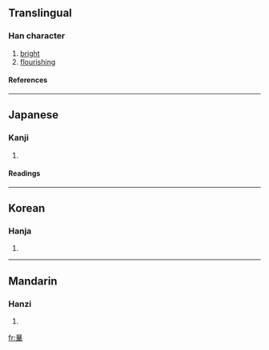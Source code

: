 {{see|曄}}

==Translingual==
===Han character===
{{Han char|rn=72|rad=日|as=12|sn=16|four=|canj=日廿一十 (ATMJ), X日廿一十 (XATMJ)}}
# [[bright]]
# [[flourishing]]
====References====
{{Han ref|kx=0500.090|hdz=21528.080|uh=66C5|ud=26309}}

----
==Japanese==
===Kanji===
{{ja-kanji|grade=|rs=日12}}
# {{defn|Japanese}} 
====Readings====
{{ja-readings|on=[[よう]] (yō)|kun=[[かがやく]] (kagayaku)}}

----
==Korean==
===Hanja===
{{ko-hanja|hangeul=엽|eumhun=|rv=yeop|mr=yŏp|y=yep}}
# {{defn|Korean}}

----
==Mandarin==
===Hanzi===
{{cmn-hanzi|pin=[[yè]] (ye4)|wg=yeh<sup>4</sup>}}
# {{defn|Mandarin}}

[[fr:曅]]